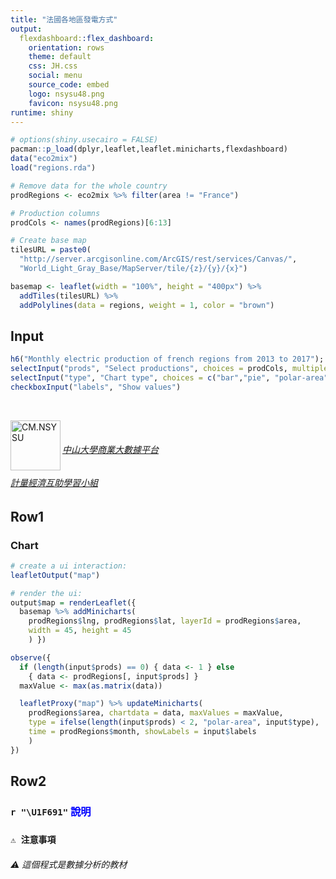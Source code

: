 ---
title: "法國各地區發電方式"
output: 
  flexdashboard::flex_dashboard:
    orientation: rows
    theme: default
    css: JH.css
    social: menu
    source_code: embed 
    logo: nsysu48.png
    favicon: nsysu48.png
runtime: shiny
---

```{r}
# options(shiny.usecairo = FALSE)
pacman::p_load(dplyr,leaflet,leaflet.minicharts,flexdashboard)
data("eco2mix")
load("regions.rda")

# Remove data for the whole country
prodRegions <- eco2mix %>% filter(area != "France")

# Production columns
prodCols <- names(prodRegions)[6:13]

# Create base map
tilesURL = paste0(
  "http://server.arcgisonline.com/ArcGIS/rest/services/Canvas/",
  "World_Light_Gray_Base/MapServer/tile/{z}/{y}/{x}")

basemap <- leaflet(width = "100%", height = "400px") %>%
  addTiles(tilesURL) %>%
  addPolylines(data = regions, weight = 1, color = "brown")
```

Input {.sidebar data-width=250}
-------------------------------------
```{r}
h6("Monthly electric production of french regions from 2013 to 2017"); hr()
selectInput("prods", "Select productions", choices = prodCols, multiple = TRUE)
selectInput("type", "Chart type", choices = c("bar","pie", "polar-area", "polar-radius"))
checkboxInput("labels", "Show values")
```
<br>

<img src="cm_nsysu.png" alt="CM.NSYSU" width="80" height="80" align="left"><br>
<h6>[中山大學商業大數據平台](https://bap.cm.nsysu.edu.tw/)</h6>
<h6>[計量經濟互助學習小組](https://www.facebook.com/groups/2198167973823697/?epa=SEARCH_BOX)</h6>

Row1 {data-height="85%"}
-------------------------------------
### Chart {data-width=76%}
```{r}
# create a ui interaction:
leafletOutput("map")

# render the ui:
output$map = renderLeaflet({
  basemap %>% addMinicharts(
    prodRegions$lng, prodRegions$lat, layerId = prodRegions$area,
    width = 45, height = 45
    ) })

observe({
  if (length(input$prods) == 0) { data <- 1 } else 
    { data <- prodRegions[, input$prods] }
  maxValue <- max(as.matrix(data))

  leafletProxy("map") %>% updateMinicharts(
    prodRegions$area, chartdata = data, maxValues = maxValue,
    type = ifelse(length(input$prods) < 2, "polar-area", input$type),
    time = prodRegions$month, showLabels = input$labels
    )
})


```

Row2 {.tabset data-height="15%"}
-------------------------------------
### `r "\U1F691"` <b><span style="color:blue">說明</span></b>

### <b>`⚠ 注意事項`</b>
<h6>⚠ 這個程式是數據分析的教材</h6>


